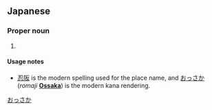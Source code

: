 ==Japanese==
{{ja-kanjitab|忍|阪}}

===Proper noun===
{{ja-pos|proper|おっさか}}

# {{alternative spelling of|忍坂|lang=ja}}

====Usage notes====
* [[忍阪]] is the modern spelling used for the place name, and [[おっさか]] (''romaji'' '''[[Ossaka]]''') is the modern kana rendering.

[[Category:ja:Place names|おっさか]]